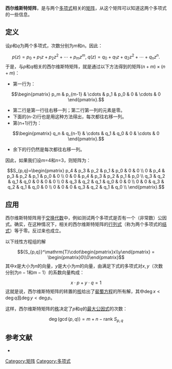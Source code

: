 '''西尔维斯特矩阵'''，是与两个[[多项式|多项式]]相关的[[矩阵|矩阵]]，从这个矩阵可以知道这两个多项式的一些信息。

== 定义 ==
设''p''和''q''为两个多项式，次数分别为''m''和''n''。因此：
:<math>p(z)=p_0+p_1 z+p_2 z^2+\cdots+p_m z^m,\;q(z)=q_0+q_1 z+q_2 z^2+\cdots+q_n z^n.</math>
于是，与''p''和''q''相关的西尔维斯特矩阵，就是通过以下方法得到的矩阵<math>(n+m)\times(n+m)</math>：
* 第一行为：
:<math>\begin{pmatrix} p_m & p_{m-1} & \cdots & p_1 & p_0 & 0 & \cdots & 0 \end{pmatrix}.</math>
* 第二行是第一行往右移一列；第二行第一列的元素是零。
* 下面的(n-2)行也是用这种方法得出，每次都往右移一列。
* 第(n+1)行为：
:<math>\begin{pmatrix} q_n & q_{n-1} & \cdots & q_1 & q_0 & 0 & \cdots & 0 \end{pmatrix}.</math>
* 余下的行仍然是每次都往右移一列。

因此，如果我们设''m''=4和''n''=3，则矩阵为：
:<math>S_{p,q}=\begin{pmatrix} 
p_4 & p_3 & p_2 & p_1 & p_0 & 0 & 0 \\
0 & p_4 & p_3 & p_2 & p_1 & p_0 & 0 \\
0 & 0 & p_4 & p_3 & p_2 & p_1 & p_0 \\
q_3 & q_2 & q_1 & q_0 & 0 & 0 & 0 \\
0 & q_3 & q_2 & q_1 & q_0 & 0 & 0 \\
0 & 0 & q_3 & q_2 & q_1 & q_0 & 0 \\
0 & 0 & 0 & q_3 & q_2 & q_1 & q_0 \\
\end{pmatrix}.</math>

== 应用 ==
西尔维斯特矩阵用于[[交换代数|交换代数]]中，例如测试两个多项式是否有一个（非常数）公因式。确实，在这种情况下，相关的西尔维斯特矩阵的[[行列式|行列式]]（称为两个多项式的[[结式|结式]]）等于零。反过来也成立。

以下线性方程组的解
:<math>{S_{p,q}}^\mathrm{T}\cdot\begin{pmatrix}x\\y\end{pmatrix} = \begin{pmatrix}0\\0\end{pmatrix}</math>
其中<math>x</math>是大小为<math>n</math>的向量，<math>y</math>是大小为<math>m</math>的向量，由满足下式的多项式对<math>x, y</math>（次数分别为<math>n-1</math>和<math>m-1</math>）的系数向量构成：
:<math>x \cdot p + y \cdot q = 1</math>
这就是说，西尔维斯特矩阵的转置的[[核_(代数)|核]]给出了[[裴蜀定理|裴蜀方程]]的所有解，其中<math>\deg x < \deg q</math>且<math>\deg y < \deg p</math>。

这样，西尔维斯特矩阵的[[矩阵的秩|秩]]决定了<math>p</math>和<math>q</math>的[[最大公因式|最大公因式]]的次数：
:<math>\deg(\gcd(p,q)) = m+n-\mathrm{rank}~S_{p,q}</math>

== 参考文献 ==
* {{mathworld|urlname=SylvesterMatrix|title = Sylvester Matrix}}

[[Category:矩阵|Category:矩阵]]
[[Category:多项式|Category:多项式]]
